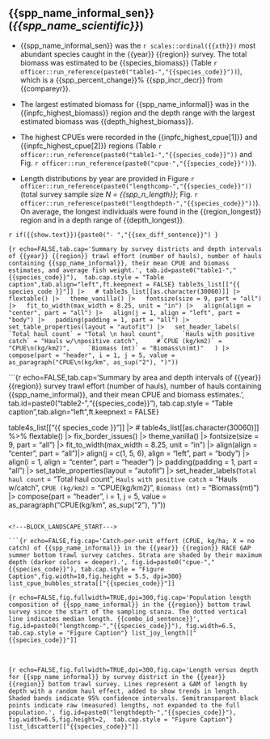 \newpage

## {{spp_name_informal_sen}} (*{{spp_name_scientific}}*)

<!-- These are the summary bullet points. -->

-   {{spp_name_informal_sen}} was the `r scales::ordinal({{xth}})` most abundant species caught in the {{year}} {{region}} survey. The total biomass was estimated to be {{species_biomass}} (Table `r officer::run_reference(paste0("table1-","{{species_code}}"))`), which is a {{spp_percent_change}}% {{spp_incr_decr}} from {{compareyr}}.

-   The largest estimated biomass for {{spp_name_informal}} was in the {{inpfc_highest_biomass}} region and the depth range with the largest estimated biomass was {{depth_highest_biomass}}.

-   The highest CPUEs were recorded in the {{inpfc_highest_cpue[1]}} and {{inpfc_highest_cpue[2]}} regions (Table `r officer::run_reference(paste0("table1-","{{species_code}}"))` and Fig. `r officer::run_reference(paste0("cpue-","{{species_code}}"))`).

-   Length distributions by year are provided in Figure `r officer::run_reference(paste0("lengthcomp-","{{species_code}}"))` (total survey sample size *N = {{spp_n_length}}*; Fig. `r officer::run_reference(paste0("lengthdepth-","{{species_code}}"))`). On average, the longest individuals were found in the {{region_longest}} region and in a depth range of {{depth_longest}}.

`r if({{show.text}}){paste0("- ","{{sex_diff_sentence}}") }`

\newpage

```{r echo=FALSE,tab.cap='Summary by survey districts and depth intervals of {{year}} {{region}} trawl effort (number of hauls), number of hauls containing {{spp_name_informal}}, their mean CPUE and biomass estimates, and average fish weight.', tab.id=paste0("table1-","{{species_code}}"),  tab.cap.style = "Table caption",tab.align="left",ft.keepnext = FALSE}
table3s_list[["{{ species_code }}"]] |>
  # table3s_list[[as.character(30060)]] |>
  flextable() |>
  theme_vanilla() |>
  fontsize(size = 9, part = "all") |>
  fit_to_width(max_width = 8.25, unit = "in") |>
  align(align = "center", part = "all") |>
  align(j = 1, align = "left", part = "body") |>
  padding(padding = 1, part = "all") |>
  set_table_properties(layout = "autofit") |>
  set_header_labels(
    `Total haul count` = "Total \n haul count",
    `Hauls with positive catch` = "Hauls w/\npositive catch",
    #`CPUE (kg/km2)` = "CPUE\n(kg/km2)",
    `Biomass (mt)` = "Biomass\n(mt)"
  ) |>
  compose(part = "header", i = 1, j = 5, value = as_paragraph("CPUE\n(kg/km", as_sup("2"), ")"))
```

\newpage

```{r echo=FALSE,tab.cap='Summary by area and depth intervals of {{year}} {{region}} survey trawl effort (number of hauls), number of hauls containing {{spp_name_informal}}, and their mean CPUE and biomass estimates.', tab.id=paste0("table2-","{{species_code}}"),  tab.cap.style = "Table caption",tab.align="left",ft.keepnext = FALSE}

table4s_list[["{{ species_code }}"]] |>
# table4s_list[[as.character(30060)]] %>%
  flextable() |>
  fix_border_issues() |>
  theme_vanilla() |>
  fontsize(size = 9, part = "all") |>
  fit_to_width(max_width = 8.25, unit = "in") |>
  align(align = "center", part = "all")|>
  align(j = c(1, 5, 6), align = "left", part = "body") |>
  align(i = 1, align = "center", part = "header") |>
  padding(padding = 1, part = "all")  |>
  set_table_properties(layout = "autofit") |>
  set_header_labels(`Total haul count` = "Total \n haul count",
                    `Hauls with positive catch` = "Hauls w/\npositive catch",
                    `CPUE (kg/km2)` = "CPUE\n(kg/km2)",
                    `Biomass (mt)` = "Biomass\n(mt)") |>
  compose(part = "header", i = 1, j = 5, value = as_paragraph("CPUE\n(kg/km", as_sup("2"), ")"))
```

<!---BLOCK_LANDSCAPE_START--->

```{r echo=FALSE,fig.cap='Catch-per-unit effort (CPUE, kg/ha; X = no catch) of {{spp_name_informal}} in the {{year}} {{region}} RACE GAP summer bottom trawl survey catches. Strata are shaded by their maximum depth (darker colors = deeper).', fig.id=paste0("cpue-","{{species_code}}"), tab.cap.style = "Figure Caption",fig.width=10,fig.height = 5.5, dpi=300}
list_cpue_bubbles_strata[["{{species_code}}"]]
```

<!---BLOCK_LANDSCAPE_STOP--->

```{r echo=FALSE,fig.fullwidth=TRUE,dpi=300,fig.cap='Population length composition of {{spp_name_informal}} in the {{region}} bottom trawl survey since the start of the sampling stanza. The dotted vertical line indicates median length. {{combo_id_sentence}}', fig.id=paste0("lengthcomp-","{{species_code}}"), fig.width=6.5, tab.cap.style = "Figure Caption"}
list_joy_length[["{{species_code}}"]]
```

<br/>

```{r echo=FALSE,fig.fullwidth=TRUE,dpi=300,fig.cap='Length versus depth for {{spp_name_informal}} by survey district in the {{year}} {{region}} bottom trawl survey. Lines represent a GAM of length by depth with a random haul effect, added to show trends in length. Shaded bands indicate 95% confidence intervals. Semitransparent black points indicate raw (measured) lengths, not expanded to the full population.', fig.id=paste0("lengthdepth-","{{species_code}}"), fig.width=6.5,fig.height=2,  tab.cap.style = "Figure Caption"}
list_ldscatter[["{{species_code}}"]]
```
